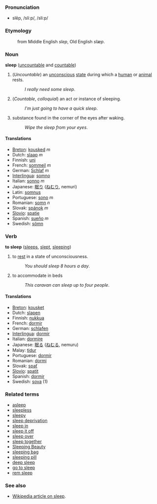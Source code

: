 === Pronunciation ===
*slēp, /sliːp/, /sli:p/

===Etymology===
:from Middle English ''slep'', Old English ''slæp''.

===Noun===
'''sleep''' ([[uncountable]] and [[countable]])

#(''Uncountable'') an [[unconscious]] [[state]] during which a [[human]] or [[animal]] rests.
#:''I really need some sleep''.
#(''Countable'', ''colloquial'') an act or instance of sleeping.
#:''I'm just going to have a quick sleep''.
#substance found in the corner of the eyes after waking.<!-- slang or colloquial? usage outside Australia? -->
#:''Wipe the sleep from your eyes''.

==== Translations ====
*[[Breton]]: [[kousked]] ''m''
*Dutch: [[slaap]] ''m''
*Finnish: [[uni]]
*French: [[sommeil]] ''m''
*German: [[Schlaf]] ''m''
*[[Interlingua]]: [[somno]]
*Italian: [[sonno]] ''m''
*Japanese: [[眠り]] ([[ねむり]], nemuri)
*Latin: [[somnus]]
*Portuguese: [[sono]] ''m''
*Romanian: [[somn]] ''n''
*Slovak: [[spánok]] ''m''
*[[Slovio]]: [[spatie]]
*Spanish: [[sueño]] ''m''
*Swedish: [[sömn]]

=== Verb ===
'''to sleep''' ([[sleeps]], [[slept]], [[sleeping]])

# to [[rest]] in a state of unconsciousness.
#:''You should sleep 8 hours a day''.
# to accommodate in beds
#:''This caravan can sleep up to four people''.

==== Translations ====
*[[Breton]]: [[kousket]]
*Dutch: [[slapen]]
*Finnish: [[nukkua]]
*French: [[dormir]]
*German: [[schlafen]]
*[[Interlingua]]: [[dormir]]
*Italian: [[dormire]]
*Japanese: [[眠る]] ([[ねむる]], nemuru)
*Malay: [[tidur]]
*Portuguese: [[dormir]]
*Romanian: [[dormi]]
*Slovak: [[spať]]
*[[Slovio]]: [[spatit]]
*Spanish: [[dormir]]
*Swedish: [[sova]] (1)

===Related terms===
*[[asleep]]
*[[sleepless]]
*[[sleepy]]
*[[sleep deprivation]]
*[[sleep in]]
*[[sleep it off]]
*[[sleep over]]
*[[sleep together]]
*[[Sleeping Beauty]]
*[[sleeping bag]]
*[[sleeping pill]]
*[[deep sleep]]
*[[go to sleep]]
*[[rem sleep]]<!-- or is it REM sleep - or both? -->

===See also===
*[[en:sleep|Wikipedia article on sleep]].